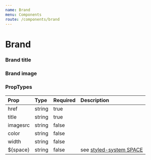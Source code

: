 ```yaml
---
name: Brand
menu: Components
route: /components/brand
---
```



# Brand

### Brand title
<Playground>
  <Brand 
    color="textBase"
    title="Raster Foundry" 
    href="#"
  />
</Playground>

### Brand image
<Playground>
  <Brand 
    title="Logo" 
    href="#"
    width="50px"
    p="10px"
    m="10px"
    imagesrc="https://docs.rasterfoundry.com/assets/images/raster-foundry-logo.png" 
  />
</Playground>

### PropTypes
| Prop | Type | Required | Description |
|:-----|:-----|:---------|:------------|
| href |  string | true | |
| title |  string | true | |
| imagesrc |  string | false | |
| color |  string | false | |
| width |  string | false | |
| ${space} | string | false | see [styled-system SPACE](https://jxnblk.com/styled-system/#margin--padding) |
